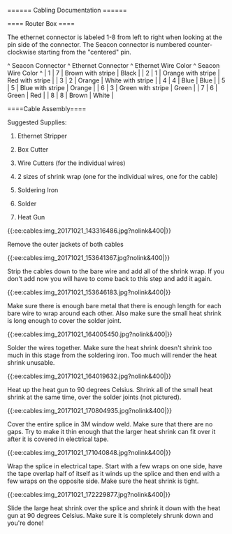 ====== Cabling Documentation ======

==== Router Box ====

The ethernet connector is labeled 1-8 from left to right when looking at the pin side of the connector. The Seacon connector is numbered counter-clockwise starting from the "centered" pin.

^ Seacon Connector ^ Ethernet Connector ^ Ethernet Wire Color ^ Seacon Wire Color ^
| 1 | 7 | Brown with stripe | Black |
| 2 | 1 | Orange with stripe | Red with stripe |
| 3 | 2 | Orange | White with stripe |
| 4 | 4 | Blue | Blue |
| 5 | 5 | Blue with stripe | Orange |
| 6 | 3 | Green with stripe | Green |
| 7 | 6 | Green | Red |
| 8 | 8 | Brown | White |

====Cable Assembly====

Suggested Supplies:

1. Ethernet Stripper

2. Box Cutter

3. Wire Cutters (for the individual wires)

4. 2 sizes of shrink wrap (one for the individual wires, one for the cable)

5. Soldering Iron

6. Solder

7. Heat Gun

\{\{:ee:cables:img_20171021_143316486.jpg?nolink&400|\}\}

Remove the outer jackets of both cables

\{\{:ee:cables:img_20171021_153641367.jpg?nolink&400|\}\}

Strip the cables down to the bare wire and add all of the shrink wrap. If you don't add now you will have to come back to this step and add it again.

\{\{:ee:cables:img_20171021_153646183.jpg?nolink&400|\}\}

Make sure there is enough bare metal that there is enough length for each bare wire to wrap around each other. Also make sure the small heat shrink is long enough to cover the solder joint.

\{\{:ee:cables:img_20171021_164005450.jpg?nolink&400|\}\}

Solder the wires together. Make sure the heat shrink doesn't shrink too much in this stage from the soldering iron. Too much will render the heat shrink unusable.

\{\{:ee:cables:img_20171021_164019632.jpg?nolink&400|\}\}

Heat up the heat gun to 90 degrees Celsius. Shrink all of the small heat shrink at the same time, over the solder joints (not pictured).

\{\{:ee:cables:img_20171021_170804935.jpg?nolink&400|\}\}

Cover the entire splice in 3M window weld. Make sure that there are no gaps. Try to make it thin enough that the larger heat shrink can fit over it after it is covered in electrical tape.

\{\{:ee:cables:img_20171021_171040848.jpg?nolink&400|\}\}

Wrap the splice in electrical tape. Start with a few wraps on one side, have the tape overlap half of itself as it winds up the splice and then end with a few wraps on the opposite side. Make sure the heat shrink is tight.

\{\{:ee:cables:img_20171021_172229877.jpg?nolink&400|\}\}

Slide the large heat shrink over the splice and shrink it down with the heat gun at 90 degrees Celsius. Make sure it is completely shrunk down and you're done!